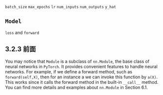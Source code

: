 



`batch_size`
`max_epochs`
`lr`
`num_inputs`
`num_outputs`
`y_hat`

## `Model`

`loss` and `forward`



## 3.2.3 前面

You may notice that `Module` is a subclass of `nn.Module`,
the base class of neural networks in `PyTorch`.
It provides convenient features to handle neural networks.
For example,
if we define a forward method,
such as `forward(self,X)`,
then for an instance a we can invoke this function by `a(X)`.
This works since it calls the forward method in the built-in `__call__` method.
You can find more details and examples about `nn.Module` in Section 6.1.
